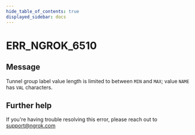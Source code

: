 ```yaml
---
hide_table_of_contents: true
displayed_sidebar: docs
---
```



# ERR_NGROK_6510

## Message

Tunnel group label value length is limited to between `MIN` and `MAX`; value `NAME` has `VAL` characters.

<ErrorDetails error="err_ngrok_6510" />

## Further help

If you're having trouble resolving this error, please reach out to [support@ngrok.com](mailto:support@ngrok.com?subject=Help%20with%20ERR_NGROK_6510)
